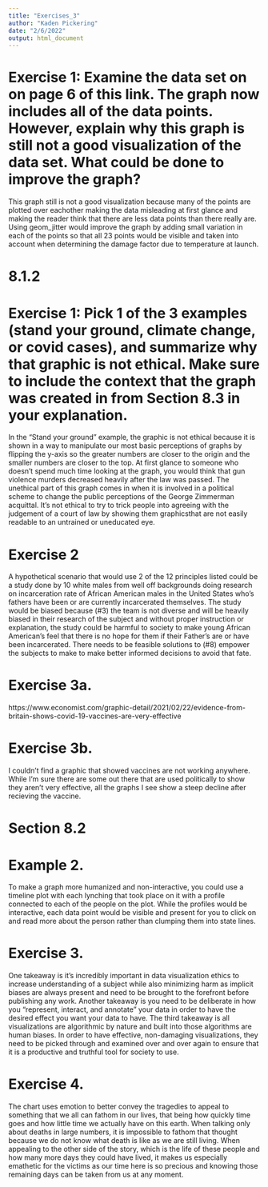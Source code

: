 ```yaml
---
title: "Exercises_3"
author: "Kaden Pickering"
date: "2/6/2022"
output: html_document
---
```


# Exercise 1: Examine the data set on on page 6 of this link. The graph now includes all of the data points. However, explain why this graph is still not a good visualization of the data set. What could be done to improve the graph?

This graph still is not a good visualization because many of the points are plotted over eachother making the data misleading at first glance and making the reader think that there are less data points than there really are. Using geom_jitter would improve the graph by adding small variation in each of the points so that all 23 points would be visible and taken into account when determining the damage factor due to temperature at launch. 

# 8.1.2 
# Exercise 1: Pick 1 of the 3 examples (stand your ground, climate change, or covid cases), and summarize why that graphic is not ethical. Make sure to include the context that the graph was created in from Section 8.3 in your explanation.

In the "Stand your ground" example, the graphic is not ethical because it is shown in a way to manipulate our most basic perceptions of graphs by flipping the y-axis so the greater numbers are closer to the origin and the smaller numbers are closer to the top. At first glance to someone who doesn't spend much time looking at the graph, you would think that gun violence murders decreased heavily after the law was passed. The unethical part of this graph comes in when it is involved in a political scheme to change the public perceptions of the George Zimmerman acquittal. It's not ethical to try to trick people into agreeing with the judgement of a court of law by showing them graphicsthat are not easily readable to an untrained or uneducated eye. 

# Exercise 2
A hypothetical scenario that would use 2 of the 12 principles listed could be a study done by 10 white males from well off backgrounds doing research on incarceration rate of African American males in the United States who's fathers have been or are currently incarcerated themselves. The study would be biased because (#3) the team is not diverse and will be heavily biased in their research of the subject and without proper instruction or explanation, the study could be harmful to society to make young African American's feel that there is no hope for them if their Father's are or have been incarcerated. There needs to be feasible solutions to (#8) empower the subjects to make to make better informed decisions to avoid that fate. 

# Exercise 3a. 
https://www.economist.com/graphic-detail/2021/02/22/evidence-from-britain-shows-covid-19-vaccines-are-very-effective 

# Exercise 3b. 
I couldn't find a graphic that showed vaccines are not working anywhere. While I'm sure there are some out there that are used politically to show they aren't very effective, all the graphs I see show a steep decline after recieving the vaccine. 


# Section 8.2

# Example 2. 
To make a graph more humanized and non-interactive, you could use a timeline plot with each lynching that took place on it with a profile connected to each of the people on the plot. While the profiles would be interactive, each data point would be visible and present for you to click on and read more about the person rather than clumping them into state lines. 

# Exercise 3. 
One takeaway is it's incredibly important in data visualization ethics to increase understanding of a subject while also minimizing harm as implicit biases are always present and need to be brought to the forefront before publishing any work. 
Another takeaway is you need to be deliberate in how you "represent, interact, and annotate" your data in order to have the desired effect you want your data to have. 
The third takeaway is all visualizations are algorithmic by nature and built into those algorithms are human biases. In order to have effective, non-damaging visualizations, they need to be picked through and examined over and over again to ensure that it is a productive and truthful tool for society to use. 

# Exercise 4.
The chart uses emotion to better convey the tragedies to appeal to something that we all can fathom in our lives, that being how quickly time goes and how little time we actually have on this earth. When talking only about deaths in large numbers, it is impossible to fathom that thought because we do not know what death is like as we are still living. When appealing to the other side of the story, which is the life of these people and how many more days they could have lived, it makes us especially emathetic for the victims as our time here is so precious and knowing those remaining days can be taken from us at any moment.   


